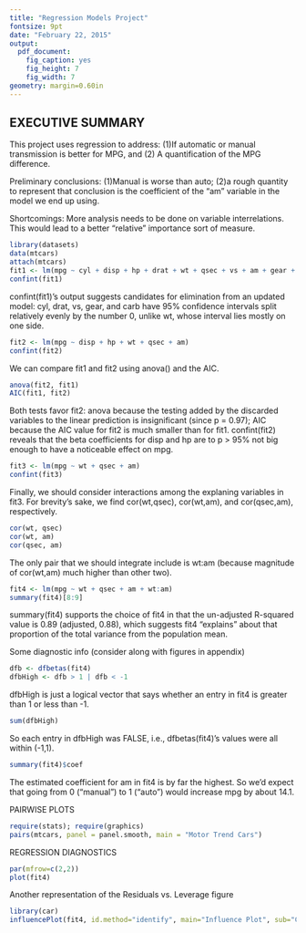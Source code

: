 ```yaml
---
title: "Regression Models Project"
fontsize: 9pt
date: "February 22, 2015"
output:
  pdf_document:
    fig_caption: yes
    fig_height: 7
    fig_width: 7
geometry: margin=0.60in
---
```

## EXECUTIVE SUMMARY
This project uses regression to address: (1)If automatic or manual transmission is better for MPG, and (2) A quantification of the MPG difference.

Preliminary conclusions: (1)Manual is worse than auto; (2)a rough quantity to represent that conclusion is the coefficient of the "am" variable in the model we end up using.  

Shortcomings: More analysis needs to be done on variable interrelations.  This would lead to a better "relative" importance sort of measure.
```r
library(datasets)
data(mtcars)
attach(mtcars)
fit1 <- lm(mpg ~ cyl + disp + hp + drat + wt + qsec + vs + am + gear + carb)
confint(fit1)
```
confint(fit1)'s output suggests candidates for elimination from an updated model: cyl, drat, vs, gear, and carb have 95% confidence intervals split relatively evenly by the number 0, unlike wt, whose interval lies mostly on one side.
```r
fit2 <- lm(mpg ~ disp + hp + wt + qsec + am)
confint(fit2)
```
We can compare fit1 and fit2 using anova() and the AIC.
```r
anova(fit2, fit1)
AIC(fit1, fit2)
```
Both tests favor fit2: anova because the testing added by the discarded variables to the linear prediction is insignificant (since p = 0.97); AIC because the AIC value for fit2 is much smaller than for fit1.  confint(fit2) reveals that the beta coefficients for disp and hp are to p > 95% not big enough to have a noticeable effect on mpg.
```r
fit3 <- lm(mpg ~ wt + qsec + am)
confint(fit3)
```
Finally, we should consider interactions among the explaning variables in fit3.  For brevity's sake, we find cor(wt,qsec), cor(wt,am), and cor(qsec,am), respectively.
```r
cor(wt, qsec)
cor(wt, am)
cor(qsec, am)
```
The only pair that we should integrate include is wt:am (because magnitude of cor(wt,am) much higher than other two).
```r
fit4 <- lm(mpg ~ wt + qsec + am + wt:am)
summary(fit4)[8:9]
```
summary(fit4) supports the choice of fit4 in that the un-adjusted R-squared value is 0.89 (adjusted, 0.88), which suggests fit4 "explains" about that proportion of the total variance from the population mean.

Some diagnostic info (consider along with figures in appendix)
```r
dfb <- dfbetas(fit4)
dfbHigh <- dfb > 1 | dfb < -1
```
dfbHigh is just a logical vector that says whether an entry in fit4 is greater than 1 or less than -1.
```r
sum(dfbHigh)
```
So each entry in dfbHigh was FALSE, i.e., dfbetas(fit4)'s values were all within (-1,1).
```r
summary(fit4)$coef
```
The estimated coefficient for am in fit4 is by far the highest.  So we'd expect that going from 0 ("manual") to 1 ("auto") would increase mpg by about 14.1.

\pagebreak
PAIRWISE PLOTS  
```r
require(stats); require(graphics)
pairs(mtcars, panel = panel.smooth, main = "Motor Trend Cars")
```

\pagebreak  
REGRESSION DIAGNOSTICS  
```r
par(mfrow=c(2,2))
plot(fit4)
```

Another representation of the Residuals vs. Leverage figure  
```r
library(car)
influencePlot(fit4, id.method="identify", main="Influence Plot", sub="Circle size proportional to Cook's distance")
```

